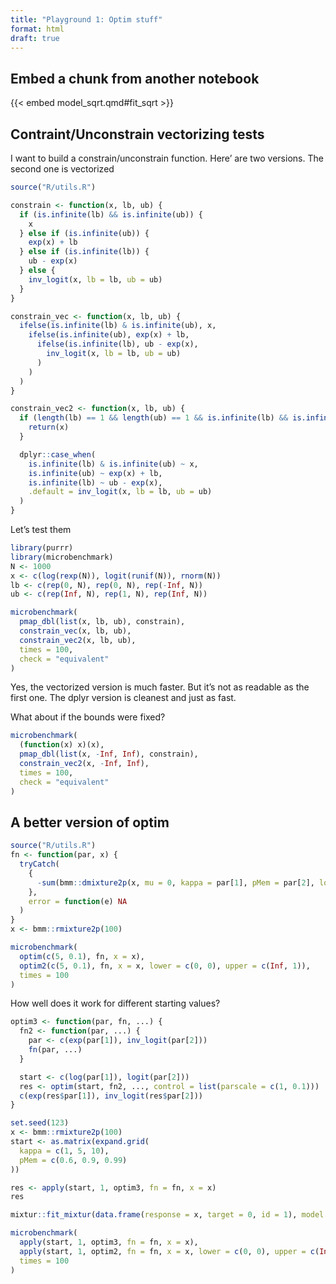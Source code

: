 ```yaml
---
title: "Playground 1: Optim stuff"
format: html
draft: true
---
```


## Embed a chunk from another notebook

{{< embed model_sqrt.qmd#fit_sqrt >}}


## Contraint/Unconstrain vectorizing tests

I want to build a constrain/unconstrain function. Here' are two versions. The second one is vectorized

```r
source("R/utils.R")

constrain <- function(x, lb, ub) {
  if (is.infinite(lb) && is.infinite(ub)) {
    x
  } else if (is.infinite(ub)) {
    exp(x) + lb
  } else if (is.infinite(lb)) {
    ub - exp(x)
  } else {
    inv_logit(x, lb = lb, ub = ub)
  }
}

constrain_vec <- function(x, lb, ub) {
  ifelse(is.infinite(lb) & is.infinite(ub), x,
    ifelse(is.infinite(ub), exp(x) + lb,
      ifelse(is.infinite(lb), ub - exp(x),
        inv_logit(x, lb = lb, ub = ub)
      )
    )
  )
}

constrain_vec2 <- function(x, lb, ub) {
  if (length(lb) == 1 && length(ub) == 1 && is.infinite(lb) && is.infinite(ub)) {
    return(x)
  }

  dplyr::case_when(
    is.infinite(lb) & is.infinite(ub) ~ x,
    is.infinite(ub) ~ exp(x) + lb,
    is.infinite(lb) ~ ub - exp(x),
    .default = inv_logit(x, lb = lb, ub = ub)
  )
}
```

Let's test them

```r
library(purrr)
library(microbenchmark)
N <- 1000
x <- c(log(rexp(N)), logit(runif(N)), rnorm(N))
lb <- c(rep(0, N), rep(0, N), rep(-Inf, N))
ub <- c(rep(Inf, N), rep(1, N), rep(Inf, N))

microbenchmark(
  pmap_dbl(list(x, lb, ub), constrain),
  constrain_vec(x, lb, ub),
  constrain_vec2(x, lb, ub),
  times = 100,
  check = "equivalent"
)
```

Yes, the vectorized version is much faster. But it's not as readable as the first one. The dplyr version is cleanest and just as fast.

What about if the bounds were fixed?

```r
microbenchmark(
  (function(x) x)(x),
  pmap_dbl(list(x, -Inf, Inf), constrain),
  constrain_vec2(x, -Inf, Inf),
  times = 100,
  check = "equivalent"
)
```

## A better version of optim

```r
source("R/utils.R")
fn <- function(par, x) {
  tryCatch(
    {
      -sum(bmm::dmixture2p(x, mu = 0, kappa = par[1], pMem = par[2], log = TRUE))
    },
    error = function(e) NA
  )
}
x <- bmm::rmixture2p(100)

microbenchmark(
  optim(c(5, 0.1), fn, x = x),
  optim2(c(5, 0.1), fn, x = x, lower = c(0, 0), upper = c(Inf, 1)),
  times = 100
)
```

How well does it work for different starting values?

```r
optim3 <- function(par, fn, ...) {
  fn2 <- function(par, ...) {
    par <- c(exp(par[1]), inv_logit(par[2]))
    fn(par, ...)
  }

  start <- c(log(par[1]), logit(par[2]))
  res <- optim(start, fn2, ..., control = list(parscale = c(1, 0.1)))
  c(exp(res$par[1]), inv_logit(res$par[2]))
}

set.seed(123)
x <- bmm::rmixture2p(100)
start <- as.matrix(expand.grid(
  kappa = c(1, 5, 10),
  pMem = c(0.6, 0.9, 0.99)
))

res <- apply(start, 1, optim3, fn = fn, x = x)
res

mixtur::fit_mixtur(data.frame(response = x, target = 0, id = 1), model = "2_component", unit = "radians")

microbenchmark(
  apply(start, 1, optim3, fn = fn, x = x),
  apply(start, 1, optim2, fn = fn, x = x, lower = c(0, 0), upper = c(Inf, 1)),
  times = 100
)
```


